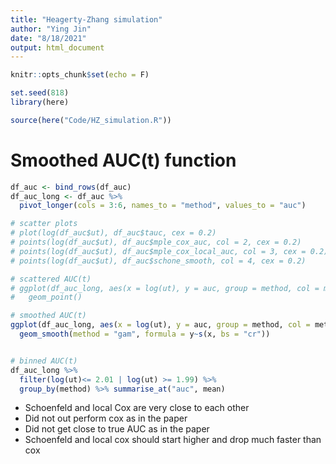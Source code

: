 ```yaml
---
title: "Heagerty-Zhang simulation"
author: "Ying Jin"
date: "8/18/2021"
output: html_document
---
```


```r
knitr::opts_chunk$set(echo = F)

set.seed(818)
library(here)
```


```r
source(here("Code/HZ_simulation.R"))
```

# Smoothed AUC(t) function
```r
df_auc <- bind_rows(df_auc)
df_auc_long <- df_auc %>%
  pivot_longer(cols = 3:6, names_to = "method", values_to = "auc")

# scatter plots
# plot(log(df_auc$ut), df_auc$tauc, cex = 0.2)
# points(log(df_auc$ut), df_auc$mple_cox_auc, col = 2, cex = 0.2)
# points(log(df_auc$ut), df_auc$mple_cox_local_auc, col = 3, cex = 0.2)
# points(log(df_auc$ut), df_auc$schone_smooth, col = 4, cex = 0.2)

# scattered AUC(t)
# ggplot(df_auc_long, aes(x = log(ut), y = auc, group = method, col = method))+
#   geom_point()

# smoothed AUC(t)
ggplot(df_auc_long, aes(x = log(ut), y = auc, group = method, col = method))+
  geom_smooth(method = "gam", formula = y~s(x, bs = "cr"))


# binned AUC(t)
df_auc_long %>%
  filter(log(ut)<= 2.01 | log(ut) >= 1.99) %>%
  group_by(method) %>% summarise_at("auc", mean)
```
- Schoenfeld and local Cox are very close to each other
- Did not out perform cox as in the paper
- Did not get close to true AUC as in the paper
- Schoenfeld and local cox should start higher and drop much faster than cox
